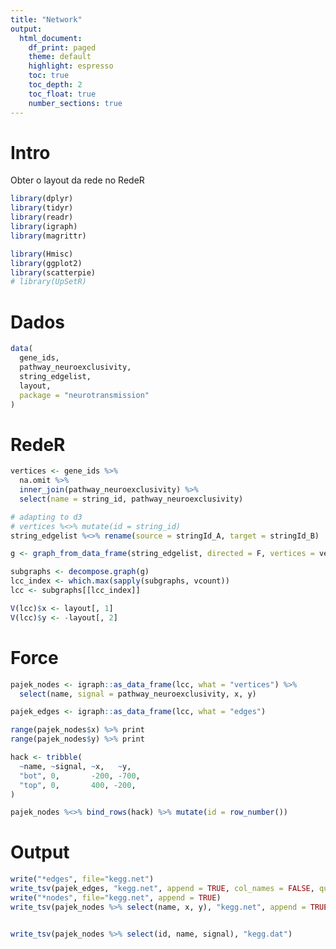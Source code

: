 ```yaml
---
title: "Network"
output:
  html_document:
    df_print: paged
    theme: default
    highlight: espresso
    toc: true
    toc_depth: 2
    toc_float: true
    number_sections: true
---
```

# Intro
Obter o layout da rede no RedeR
```r
library(dplyr)
library(tidyr)
library(readr)
library(igraph)
library(magrittr)

library(Hmisc)
library(ggplot2)
library(scatterpie)
# library(UpSetR)
```

# Dados
```r
data(
  gene_ids,
  pathway_neuroexclusivity,
  string_edgelist,
  layout,
  package = "neurotransmission"
)
```

# RedeR
```r
vertices <- gene_ids %>%
  na.omit %>%
  inner_join(pathway_neuroexclusivity) %>%
  select(name = string_id, pathway_neuroexclusivity)

# adapting to d3
# vertices %<>% mutate(id = string_id)
string_edgelist %<>% rename(source = stringId_A, target = stringId_B)

g <- graph_from_data_frame(string_edgelist, directed = F, vertices = vertices)

subgraphs <- decompose.graph(g)
lcc_index <- which.max(sapply(subgraphs, vcount))
lcc <- subgraphs[[lcc_index]]

V(lcc)$x <- layout[, 1]
V(lcc)$y <- -layout[, 2]
```

# Force
```r
pajek_nodes <- igraph::as_data_frame(lcc, what = "vertices") %>%
  select(name, signal = pathway_neuroexclusivity, x, y)

pajek_edges <- igraph::as_data_frame(lcc, what = "edges")

range(pajek_nodes$x) %>% print
range(pajek_nodes$y) %>% print

hack <- tribble(
  ~name, ~signal, ~x,   ~y,
  "bot", 0,       -200, -700,
  "top", 0,       400, -200,
)

pajek_nodes %<>% bind_rows(hack) %>% mutate(id = row_number())
```

# Output
```r
write("*edges", file="kegg.net")
write_tsv(pajek_edges, "kegg.net", append = TRUE, col_names = FALSE, quote_escape = F)
write("*nodes", file="kegg.net", append = TRUE)
write_tsv(pajek_nodes %>% select(name, x, y), "kegg.net", append = TRUE, col_names = FALSE, quote_escape = F)


write_tsv(pajek_nodes %>% select(id, name, signal), "kegg.dat")
```

